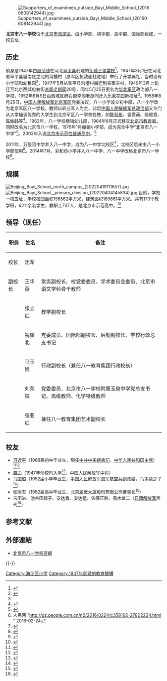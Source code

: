 {{expand|time=2013-05-25T01:15:00+00:00}}

{{Infobox school
|name = 北京市八一学校
|native_name = Beijing Bayi School
|image = East gate of Beijing Bayi School (20201125113149).jpg
|alt = 
|caption = 八一中学东门
|location = 本部：[[北京市|北京市]][[海淀区|海淀区]][[苏州街_(北京道路)|苏州街]]29号<br />北校区：北京市海淀区草场乙73号（芙蓉南街）<br />小学部：北京市海淀区[[彩和坊路|彩和坊路]]19号
|country = {{PRC}}
|coordinates = {{Coord|39.976383|116.298495|display=inline,title}}
|type = 一贯制学校
|religion = 
|motto = 
|opened = 
|established = 1947年3月1日
|district = 海淀学区
|superintendent = 
|principal = 
|faculty = 
|grades = 
|enrollment = 
|campus_size = 
|campus_type = 
|colors = 
|team_name = 
|newspaper = 
|communities = 
|feeders = 
|website = {{URL|http://www.bayims.cn/}}
|footnotes = 
}}
[[File:Supporters_of_examinees_outside_Bayi_Middle_School_(20160608142944).jpg|thumb]]

'''北京市八一学校'''位于[[北京市|北京市]][[海淀区|海淀区]]，由小学部、初中部、高中部、国际部组成，一校五址。

== 历史 ==
前身是1947年由[[聂荣臻|聂荣臻]]在河北[[阜平县|阜平县]]创建的[[荣臻子弟学校|荣臻子弟学校]]<ref name="xi160909">{{cite news|url=http://news.xinhuanet.com/politics/2016-09/09/c_1119541878.htm|title=习近平回到母校看望师生 祝贺教师节|publisher=[[新华网|新华网]]|date=2016-09-09|access-date=2016-09-10|archive-date=2016-09-10|archive-url=https://web.archive.org/web/20160910142917/http://news.xinhuanet.com/politics/2016-09/09/c_1119541878.htm|dead-url=no}}</ref>，1947年3月1日在河北省阜平县城南庄之北的沟槽村（原军区抗敌剧社驻地）举行了开学典礼，当时设有小学部和幼稚园<ref name="yhcs">{{cite web|url=http://www.yhcqw.com/33/12991.html|title=浴火重生的北京市八一学校|work=[[炎黄春秋|炎黄春秋]]|accessdate=2020-12-12|archive-date=2020-10-29|archive-url=https://web.archive.org/web/20201029030202/http://www.yhcqw.com/33/12991.html|dead-url=no}}</ref>，1947年5月从阜平县沟槽村搬迁到易家庄村，1949年3月上旬迁至北京西城府右街[[力学胡同|李阁老胡同]]20号，同年5月25日更名为[[华北军区|华北军区]]政治部八一学校，1952年8月9日由西城区府右街李阁老胡同迁入[[乐家花园|乐家花园]]新校址<ref name="yhcs"/>。1958年8月25日，[[中国人民解放军北京军区|中国人民解放军北京军区]]党委决议，八一小学设立初中部，八一小学改为北京军区八一学校，教师以转业军人为主，此后[[中国人民解放军总政治部|中国人民解放军总政治部]]又专门从大学抽调优秀的大学生到北京军区八一学校任教，如[[陈秋影|陈秋影]]、袁霞茹、徐顺意、[[陈仲韩|陈仲韩]]等<ref>{{cite web|url=https://www.sohu.com/a/83552071_362122|title=学业创佳绩 向党报喜讯|publisher=[[北京晨报|北京晨报]]|date=2016-06-16|access-date=2020-12-12|archive-date=2022-04-11|archive-url=https://web.archive.org/web/20220411171830/https://www.sohu.com/a/83552071_362122}}</ref>。1962年，八一学校撤销幼儿部，1964年6月正式移交[[北京市教育局|北京市教育局]]，同时改名为北京市八一学校，1976年1月撤销小学部，成为完全中学“北京市八一中学”<ref>{{cite web|url=https://www.sohu.com/a/108614438_391300|title=我是诞生于战争年代的“红色学校”  我的名字叫“八一”|publisher=海淀新闻|date=2016-08-01|accessdate=2020-12-12|archive-date=2022-04-18|archive-url=https://web.archive.org/web/20220418201450/https://www.sohu.com/a/108614438_391300}}</ref>。2003年入选[[北京市高中示范校列表|北京市示范性普通高中]]。<ref>人民网 "http://gz.people.com.cn/n2/2016/0224/c358162-27802234.html {{Wayback|url=http://gz.people.com.cn/n2/2016/0224/c358162-27802234.html |date=20161014012748 }}" 2016-02-24</ref> 

2011年，万泉河中学并入八一中学，成为八一中学北校区<ref>{{cite news|url=https://www.chinanews.com/edu/2011/09-01/3298022.shtml|title=中小学生迎来新学年 京城中小学“新版图”露脸|work=[[北京晨报|北京晨报]]|date=2011-09-01|accessdate=2020-12-07}}</ref>，北校区后来由八一小学部使用<ref>{{cite news|url=http://beijing.qianlong.com/2019/0617/3325443.shtml|title=北京小学入学登记 家门口又多了不少好学校|work=[[北京晚报|北京晚报]]|date=2019-06-17|quote=上周六早上7时30分，记者来到位于海淀区的芙蓉南街。这条街上坐落着两所素质教育优质校——北京市八一学校小学部和中关村二小万泉河分校|accessdate=2022-04-20}}</ref>。2014年7月，彩和坊小学并入八一中学，八一中学改称北京市八一学校<ref>{{cite news|url=http://news.youth.cn/gn/201501/t20150126_6432878.htm|title=军队子女学校将移交地方或撤销 当地应给予帮扶|work=[[京华时报|京华时报]]|date=2015-01-26|accessdate=2020-12-07|archive-date=2015-07-15|archive-url=https://web.archive.org/web/20150715135806/http://news.youth.cn/gn/201501/t20150126_6432878.htm|dead-url=no}}</ref>。

== 规模 ==
[[File:Beijing_Bayi_School_north_campus_(20220419111657).jpg|thumb]]
[[File:Beijing_Bayi_School,_primary_division_(20220404145834).jpg|thumb]]
目前，学校一校五址，学校校园面积156562平方米，建筑面积189661平方米。共有173个教学班，6211余名学生，教职工707人，是北京市示范高中。<ref>{{cite web|title=学校介绍 - 北京市八一学校|url=http://www.bayims.cn/column-10.html|access-date=2019-08-27|website=www.bayims.cn|archive-date=2019-07-07|archive-url=https://web.archive.org/web/20190707090746/http://www.bayims.cn/column-10.html|dead-url=no}}</ref>

== 领导（现任） ==
{| class="wikitable"
|+
!职务
!姓名
!备注
|-
|校长
|沈军
|
|-
|副校长
|王华蓓
|常务副校长、校党委委员、学术委员会委员、北京市语文学科骨干教师
|-
|
|张立红
|教学副校长
|-
|
|祝望北
|党委成员、国际部副校长、后勤副校长、学校行政总支书记
|-
|
|马玉娟
|行政副校长（兼任八一教育集团行政校长）
|-
|
|刘荣铁
|党委委员、北京市八一学校附属玉泉中学党总支书记、高级教师、化学特级教师
|-
|
|张亚红
|兼任八一教育集团艺术副校长
|}

== 校友 ==
{{Main category|北京市八一学校校友}}

* [[习近平|习近平]]（1968届初中毕业生，現任[[中共中央總書記|中共中央總書記]]、[[中华人民共和国主席|中华人民共和国主席]]）<ref>{{cite news |url = http://www.haijiangzx.com/2015/0911/254248.shtml |title = 初中老师陈秋影回忆与习近平五十年师生情 |newspaper = [[文汇报_(香港)|文汇报]] |date = 2015-09-11 |quote = 那是1965年的秋季，当时习近平和他的一些小学同班学友，都进入一（四）班学习 |access-date = 2020-12-12 |archive-date = 2020-12-27 |archive-url = https://web.archive.org/web/20201227075550/http://www.haijiangzx.com/2015/0911/254248.shtml |dead-url = no }}</ref><ref>{{cite web |title=习近平教师节回母校看望师生：到这儿没有首长，是学生_央广网 |url=http://china.cnr.cn/yaowen/20160910/t20160910_523126589.shtml |access-date=2019-08-27 |website=china.cnr.cn |archive-date=2016-09-27 |archive-url=https://web.archive.org/web/20160927223314/http://china.cnr.cn/yaowen/20160910/t20160910_523126589.shtml |dead-url=no }}</ref>
*[[聂力|聂力]]（1947年创校时入学<ref>{{cite news|url=http://beijing.qianlong.com/2017/0227/1439779.shtml|title=八一学校举行七十周年校庆 革命老区校友讲述北京求学故事|work=[[北京晨报|北京晨报]]|date=2017-02-27|access-date=2020-12-12|quote=87岁高龄的聂力老人也来到了学校，“我1947年入学，当时是班级同学里年龄最大的。”|archive-date=2018-11-24|archive-url=https://web.archive.org/web/20181124173559/http://beijing.qianlong.com/2017/0227/1439779.shtml|dead-url=no}}</ref>，中国人民解放军中将）
*[[马国超|马国超]]（1952届小学毕业生，[[中国人民解放军海军航空兵|中国人民解放军海军航空兵]]副政委，[[马本斋|马本斋]]之子<ref>{{cite web|url=http://xyh.bayims.cn/article/253.html|title=【校友访谈】与民族英雄马本斋之子马国超将军座谈|publisher=北京市八一学校校友会|date=2016-05-10|accessdate=2020-12-12|archive-date=2021-05-12|archive-url=https://web.archive.org/web/20210512184238/http://xyh.bayims.cn/article/253.html}}</ref>）
*[[张丽君|张丽君]]（1982届高中毕业生，[[北京翠微大厦股份有限公司|北京翠微大厦股份有限公司]]董事长<ref>{{cite web|url=http://xyh.bayims.cn/article/351.html|title=【校友访谈】 脚踏实地 不忘初心——专访校友张丽君|publisher=北京市八一学校校友会|access-date=2020-12-12|archive-date=2021-05-12|archive-url=https://web.archive.org/web/20210512183453/http://xyh.bayims.cn/article/351.html}}</ref>）
*吉田进、池谷田鹤子、安达勇、安达猛、佐藤正胜、高木雄二（[[日籍解放军|日籍解放军]]后代<ref>{{cite web|url=https://www.sohu.com/a/316230405_528916|title=弥足珍贵 日本“八一校友”回眸相聚|publisher=中国华夏文化遗产基金会|date=2019-05-23|access-date=2020-12-12}}</ref>）

== 参考文献 ==
{{Reflist|30em}}

== 外部連結 ==
* [http://www.bayims.cn 北京市八一学校官網]{{Wayback|url=http://www.bayims.cn/ |date=20190827043947 }}

{{-}}
{{北京市示范性普通高级中学}}
{{北京市海淀区中学}}

{{DEFAULTSORT:Bei北}}
[[Category:海淀区小学|Category:海淀区小学]]
[[Category:1947年創建的教育機構|Category:1947年創建的教育機構]]
